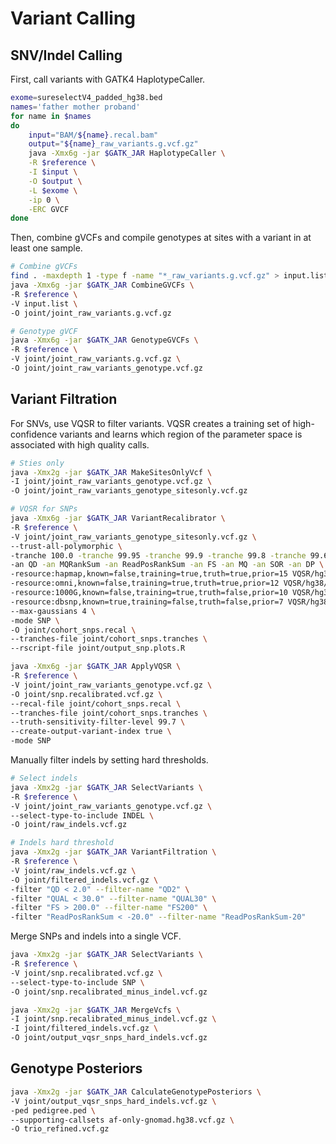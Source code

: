 # Variant Calling {#calling}

## SNV/Indel Calling

First, call variants with GATK4 HaplotypeCaller.

```bash
exome=sureselectV4_padded_hg38.bed
names='father mother proband' 
for name in $names
do
    input="BAM/${name}.recal.bam"
    output="${name}_raw_variants.g.vcf.gz"
    java -Xmx6g -jar $GATK_JAR HaplotypeCaller \
    -R $reference \
    -I $input \
    -O $output \
    -L $exome \
    -ip 0 \
    -ERC GVCF
done
```

Then, combine gVCFs and compile genotypes at sites with a variant in at least one sample.

```bash
# Combine gVCFs
find . -maxdepth 1 -type f -name "*_raw_variants.g.vcf.gz" > input.list
java -Xmx6g -jar $GATK_JAR CombineGVCFs \
-R $reference \
-V input.list \
-O joint/joint_raw_variants.g.vcf.gz

# Genotype gVCF
java -Xmx6g -jar $GATK_JAR GenotypeGVCFs \
-R $reference \
-V joint/joint_raw_variants.g.vcf.gz \
-O joint/joint_raw_variants_genotype.vcf.gz
```

## Variant Filtration

For SNVs, use VQSR to filter variants. VQSR creates a training set of high-confidence variants and learns which region of the parameter space is associated with high quality calls.

```bash
# Sties only
java -Xmx2g -jar $GATK_JAR MakeSitesOnlyVcf \
-I joint/joint_raw_variants_genotype.vcf.gz \
-O joint/joint_raw_variants_genotype_sitesonly.vcf.gz

# VQSR for SNPs
java -Xmx6g -jar $GATK_JAR VariantRecalibrator \
-R $reference \
-V joint/joint_raw_variants_genotype_sitesonly.vcf.gz \
--trust-all-polymorphic \
-tranche 100.0 -tranche 99.95 -tranche 99.9 -tranche 99.8 -tranche 99.6 -tranche 99.5 -tranche 99.4 -tranche 99.3 -tranche 99.0 -tranche 98.0 -tranche 97.0 -tranche 90.0 \
-an QD -an MQRankSum -an ReadPosRankSum -an FS -an MQ -an SOR -an DP \
-resource:hapmap,known=false,training=true,truth=true,prior=15 VQSR/hg38/hapmap_3.3.hg38.vcf.gz \
-resource:omni,known=false,training=true,truth=true,prior=12 VQSR/hg38/1000G_omni2.5.hg38.vcf.gz \
-resource:1000G,known=false,training=true,truth=false,prior=10 VQSR/hg38/1000G_phase1.snps.high_confidence.hg38.vcf.gz \
-resource:dbsnp,known=true,training=false,truth=false,prior=7 VQSR/hg38/Homo_sapiens_assembly38.dbsnp138.vcf \
--max-gaussians 4 \
-mode SNP \
-O joint/cohort_snps.recal \
--tranches-file joint/cohort_snps.tranches \
--rscript-file joint/output_snp.plots.R

java -Xmx6g -jar $GATK_JAR ApplyVQSR \
-R $reference \
-V joint/joint_raw_variants_genotype.vcf.gz \
-O joint/snp.recalibrated.vcf.gz \
--recal-file joint/cohort_snps.recal \
--tranches-file joint/cohort_snps.tranches \
--truth-sensitivity-filter-level 99.7 \
--create-output-variant-index true \
-mode SNP
```

Manually filter indels by setting hard thresholds.

```bash
# Select indels
java -Xmx2g -jar $GATK_JAR SelectVariants \
-R $reference \
-V joint/joint_raw_variants_genotype.vcf.gz \
--select-type-to-include INDEL \
-O joint/raw_indels.vcf.gz

# Indels hard threshold
java -Xmx2g -jar $GATK_JAR VariantFiltration \
-R $reference \
-V joint/raw_indels.vcf.gz \
-O joint/filtered_indels.vcf.gz \
-filter "QD < 2.0" --filter-name "QD2" \
-filter "QUAL < 30.0" --filter-name "QUAL30" \
-filter "FS > 200.0" --filter-name "FS200" \
-filter "ReadPosRankSum < -20.0" --filter-name "ReadPosRankSum-20"
```

Merge SNPs and indels into a single VCF.

```bash
java -Xmx2g -jar $GATK_JAR SelectVariants \
-R $reference \
-V joint/snp.recalibrated.vcf.gz \
--select-type-to-include SNP \
-O joint/snp.recalibrated_minus_indel.vcf.gz

java -Xmx2g -jar $GATK_JAR MergeVcfs \
-I joint/snp.recalibrated_minus_indel.vcf.gz \
-I joint/filtered_indels.vcf.gz \
-O joint/output_vqsr_snps_hard_indels.vcf.gz
```

## Genotype Posteriors

```bash
java -Xmx2g -jar $GATK_JAR CalculateGenotypePosteriors \
-V joint/output_vqsr_snps_hard_indels.vcf.gz \
-ped pedigree.ped \
--supporting-callsets af-only-gnomad.hg38.vcf.gz \
-O trio_refined.vcf.gz
```
